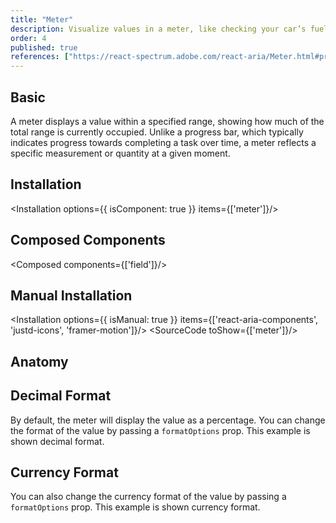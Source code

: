```yaml
---
title: "Meter"
description: Visualize values in a meter, like checking your car’s fuel gauge, great for displaying measurements at a glance.
order: 4
published: true
references: ["https://react-spectrum.adobe.com/react-aria/Meter.html#props"]
---
```



## Basic

A meter displays a value within a specified range, showing how much of the total range is currently occupied. Unlike a progress bar, which typically indicates progress towards completing a task over time, a meter reflects a specific measurement or quantity at a given moment.

<How toUse="statuses/meter-demo" />

## Installation
<Installation options={{ isComponent: true }} items={['meter']}/>

## Composed Components
<Composed components={['field']}/>

## Manual Installation
<Installation options={{ isManual: true }} items={['react-aria-components', 'justd-icons', 'framer-motion']}/>
<SourceCode toShow={['meter']}/>

## Anatomy
<Anatomy show='meter-anatomy'/>

## Decimal Format
By default, the meter will display the value as a percentage. You can change the format of the value by passing a `formatOptions` prop. This example is shown decimal format.

<How toUse="statuses/meter-decimal-format-demo" />

## Currency Format
You can also change the currency format of the value by passing a `formatOptions` prop. This example is shown currency format.

<How toUse="statuses/meter-currency-format-demo" />
